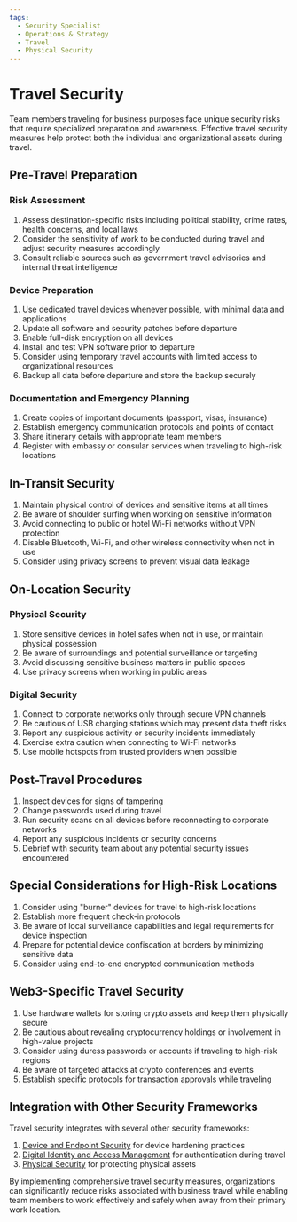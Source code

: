 ```yaml
---
tags:
  - Security Specialist
  - Operations & Strategy
  - Travel
  - Physical Security
---
```



<TagProvider>
<TagFilter />


# Travel Security

<TagList tags={frontmatter.tags} />
<AttributionList contributors={frontmatter.contributors} />

Team members traveling for business purposes face unique security risks that require specialized preparation and awareness. Effective travel security measures help protect both the individual and organizational assets during travel.

## Pre-Travel Preparation

### Risk Assessment

1. Assess destination-specific risks including political stability, crime rates, health concerns, and local laws
2. Consider the sensitivity of work to be conducted during travel and adjust security measures accordingly
3. Consult reliable sources such as government travel advisories and internal threat intelligence

### Device Preparation

1. Use dedicated travel devices whenever possible, with minimal data and applications
2. Update all software and security patches before departure
3. Enable full-disk encryption on all devices
4. Install and test VPN software prior to departure
5. Consider using temporary travel accounts with limited access to organizational resources
6. Backup all data before departure and store the backup securely

### Documentation and Emergency Planning

1. Create copies of important documents (passport, visas, insurance)
2. Establish emergency communication protocols and points of contact
3. Share itinerary details with appropriate team members
4. Register with embassy or consular services when traveling to high-risk locations

## In-Transit Security

1. Maintain physical control of devices and sensitive items at all times
2. Be aware of shoulder surfing when working on sensitive information
3. Avoid connecting to public or hotel Wi-Fi networks without VPN protection
4. Disable Bluetooth, Wi-Fi, and other wireless connectivity when not in use
5. Consider using privacy screens to prevent visual data leakage

## On-Location Security

### Physical Security

1. Store sensitive devices in hotel safes when not in use, or maintain physical possession
2. Be aware of surroundings and potential surveillance or targeting
3. Avoid discussing sensitive business matters in public spaces
4. Use privacy screens when working in public areas

### Digital Security

1. Connect to corporate networks only through secure VPN channels
2. Be cautious of USB charging stations which may present data theft risks
3. Report any suspicious activity or security incidents immediately
4. Exercise extra caution when connecting to Wi-Fi networks
5. Use mobile hotspots from trusted providers when possible

## Post-Travel Procedures

1. Inspect devices for signs of tampering
2. Change passwords used during travel
3. Run security scans on all devices before reconnecting to corporate networks
4. Report any suspicious incidents or security concerns
5. Debrief with security team about any potential security issues encountered

## Special Considerations for High-Risk Locations

1. Consider using "burner" devices for travel to high-risk locations
2. Establish more frequent check-in protocols
3. Be aware of local surveillance capabilities and legal requirements for device inspection
4. Prepare for potential device confiscation at borders by minimizing sensitive data
5. Consider using end-to-end encrypted communication methods

## Web3-Specific Travel Security

1. Use hardware wallets for storing crypto assets and keep them physically secure
2. Be cautious about revealing cryptocurrency holdings or involvement in high-value projects
3. Consider using duress passwords or accounts if traveling to high-risk regions
4. Be aware of targeted attacks at crypto conferences and events
5. Establish specific protocols for transaction approvals while traveling

## Integration with Other Security Frameworks

Travel security integrates with several other security frameworks:

1. [Device and Endpoint Security](/opsec/old/device-endpoint-security/README) for device hardening practices
2. [Digital Identity and Access Management](/opsec/old/digital-identity-access/README) for authentication during travel
3. [Physical Security](/opsec/old/physical-security/README) for protecting physical assets

By implementing comprehensive travel security measures, organizations can significantly reduce risks associated with business travel while enabling team members to work effectively and safely when away from their primary work location.
</TagProvider>
